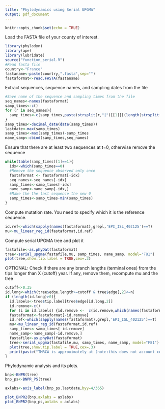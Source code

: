 ```yaml
---
title: "Phylodynamics using Serial UPGMA"
output: pdf_document
---
```


```r
knitr::opts_chunk$set(echo = TRUE)
```

Load the FASTA file of your county of interest. 
```r
library(phylodyn)
library(ape)
library(lubridate)
source("function_serial.R")
#Read fasta file
country<-"France"
fastaname<-paste(country,".fasta",sep="")
fastaformat<-read.FASTA(fastaname)
```

Extract sequences, sequence names, and sampling dates from the file
```r
#Save name of the sequence and sampling times from the file
seq_names<-names(fastaformat)
samp_times<-c()
for (r in seq_names){
  samp_times<-c(samp_times,paste(strsplit(r,"|")[[1]][(length(strsplit(r,"|")[[1]])-9):length(strsplit(r,"|")[[1]])],collapse =""))
}
samp_times<-decimal_date(date(samp_times))
lastdate<-max(samp_times)
samp_times<-max(samp_times)-samp_times
name_samp<-cbind(samp_times,seq_names)
```

Ensure that there are at least two sequences at t=0, otherwise remove the sequence
```r
while(table(samp_times)[1]==1){
  idx<-which(samp_times==0)
  #Remove the sequence observed only once
  fastaformat <- fastaformat[-idx]
  seq_names<-seq_names[-idx]
  samp_times<-samp_times[-idx]
  name_samp<-name_samp[-idx,]
  #Make the the last sequence the new 0
  samp_times<-samp_times-min(samp_times)
}
```

Compute mutation rate. You need to specify which it is the reference sequence.
```r
id.ref<-which(sapply(names(fastaformat),grepl,'EPI_ISL_402125')==T)
mu<-mu_linear_reg_id(fastaformat,id.ref)

```

Compute serial UPGMA tree and plot it
```r
fastafile<-as.phyDat(fastaformat)
tree<-serial_upgma(fastafile,mu, samp_times, name_samp, model="F81")
plot(tree,show.tip.label = TRUE,cex=.3)
```

OPTIONAL: Check if there are any branch lengths (terminal ones) from the tips longer than X (cutoff) year. If any, remove them, recompute mu and the tree
```r
cutoff<-0.35
id.long<-which(tree$edge.length>=cutoff & tree$edge[,2]<=n)
if (length(id.long)>0){
  id.labels<-tree$tip.label[tree$edge[id.long,2]]
  id.remove<-c()
  for (i in id.labels) {id.remove <-  c(id.remove,which(names(fastaformat)==i))}
  fastaformat<-fastaformat[-id.remove]
  id.ref<-which(sapply(names(fastaformat),grepl,'EPI_ISL_402125')==T)
  mu<-mu_linear_reg_id(fastaformat,id.ref)
  samp_times<-samp_times[-id.remove]
  name_samp<-name_samp[-id.remove,]
  fastafile<-as.phyDat(fastaformat)
  tree<-serial_upgma(fastafile,mu, samp_times, name_samp, model="F81")
  plot(tree,show.tip.label = TRUE,cex=.3)
  print(paste("TMRCA is approximately at (note:this does not account correction of negative edges!!)", date_decimal(lastdate-tree$tmrca)))
}

```


Phylodynamic analysis and its plots.
```r
bnp<-BNPR(tree)
bnp_ps<-BNPR_PS(tree)

axlabs<-axis_label(bnp_ps,lastdate,byy=4/365)

plot_BNPR2(bnp,axlabs = axlabs)
plot_BNPR2(bnp_ps,axlabs = axlabs)
```


